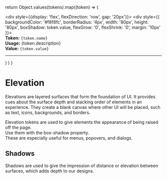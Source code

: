 
  return Object.values(tokens).map((token) => (
      <div key={token.name}>
        <div style={{display: 'flex', flexDirection: 'row', gap: '20px'}}>
          <div style={{
            backgroundColor: '#f8f8fc',
            borderRadius: '4px',
            width: '80px',
            height: '80px',
            boxShadow: token.value,
            flexGrow: '0',
            flexShrink: '0',
            margin: '10px'
          }}>
          </div>
          <div>
            <strong>Token:</strong> <code>{token.name}</code><br/>
            <strong>Usage:</strong> {token.description}<br/>
            <strong>Value:</strong> <code>{token.value}</code>
          </div>
        </div>
        <hr/>
      </div>
    )
  )
}

<Meta title="Fundamentals/Elevation"/>

# Elevation
Elevations are layered surfaces that form the foundation of UI.
It provides cues about the surface depth and stacking order of elements in an experience.
They create a blank canvas where other UI will be placed, such as text, icons, backgrounds, and borders.

Elevation tokens are used to give elements the appearance of being raised off the page. \
Use them with the box-shadow property. \
These are especially useful for menus, popovers, and dialogs.

## Shadows

Shadows are used to give the impression of distance or elevation between surfaces, which adds depth to our designs.

<AliasShadows tokens={designTokens.alias.shadows.values}/>

